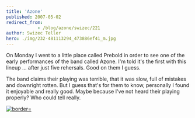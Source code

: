 ```yaml
---
title: 'Azone'
published: 2007-05-02
redirect_from: 
            - /blog/azone/swizec/221
author: Swizec Teller
hero: ./img/232-481113294_473886ef41_m.jpg
---
```

On Monday I went to a little place called Prebold in order to see one of the early performances of the band called Azone. I'm told it's the first with this lineup ... after just five rehersals. Good on them I guess.

The band claims their playing was terrible, that it was slow, full of mistakes and downright rotten. But I guess that's for them to know, personally I found it enjoyable and really good. Maybe because I've not heard their playing properly? Who could tell really.

[![](./img/232-481113294_473886ef41_m.jpg "border=")](http://flickr.com/photos/7280946@N06/481113294/in/set-72157600167409474/)